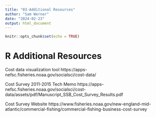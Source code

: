 ```yaml
---
title: "03-Additional Resources"
author: "Sam Werner"
date: "2024-02-23"
output: html_document
---
```


```r
knitr::opts_chunk$set(echo = TRUE)
```

# R Additional Resources 

Cost data visualization tool https://apps-nefsc.fisheries.noaa.gov/socialsci/cost-data/


Cost Survey 2011-2015 Tech Memo 
https://apps-nefsc.fisheries.noaa.gov/socialsci/cost-data/assets/pdf/Manuscript_SSB_Cost_Survey_Results.pdf


Cost Survey Website
https://www.fisheries.noaa.gov/new-england-mid-atlantic/commercial-fishing/commercial-fishing-business-cost-survey
